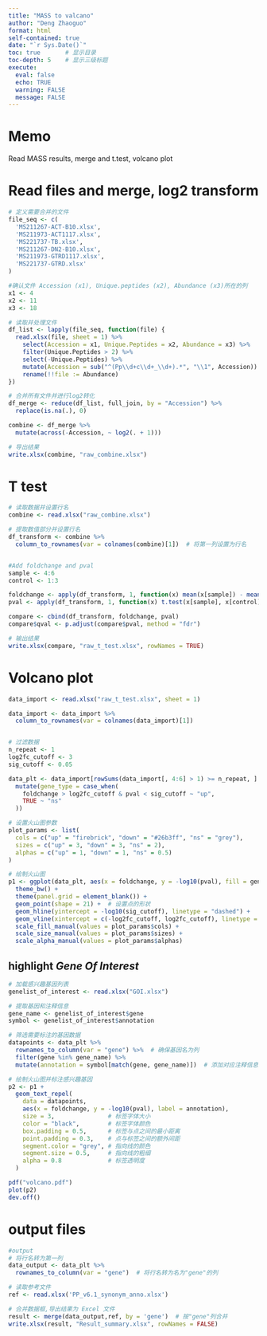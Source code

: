 ```yaml
---
title: "MASS to valcano"
author: "Deng Zhaoguo"
format: html
self-contained: true
date: "`r Sys.Date()`"
toc: true       # 显示目录
toc-depth: 5    # 显示三级标题
execute:
  eval: false
  echo: TRUE
  warning: FALSE
  message: FALSE
---
```


# Memo

Read MASS results, merge and t.test, volcano plot

# Read files and merge, log2 transform

```r
# 定义需要合并的文件
file_seq <- c(
  'MS211267-ACT-B10.xlsx',
  'MS211973-ACT1117.xlsx',
  'MS221737-TB.xlsx',
  'MS211267-DN2-B10.xlsx',
  'MS211973-GTRD1117.xlsx',
  'MS221737-GTRD.xlsx'
)

#确认文件 Accession (x1), Unique.peptides (x2), Abundance (x3)所在的列
x1 <- 4
x2 <- 11
x3 <- 18

# 读取并处理文件
df_list <- lapply(file_seq, function(file) {
  read.xlsx(file, sheet = 1) %>%
    select(Accession = x1, Unique.Peptides = x2, Abundance = x3) %>%
    filter(Unique.Peptides > 2) %>%
    select(-Unique.Peptides) %>%
    mutate(Accession = sub("^(Pp\\d+c\\d+_\\d+).*", "\\1", Accession)) %>%
    rename(!!file := Abundance)
})

# 合并所有文件并进行log2转化
df_merge <- reduce(df_list, full_join, by = "Accession") %>%
  replace(is.na(.), 0)

combine <- df_merge %>%
  mutate(across(-Accession, ~ log2(. + 1)))

# 导出结果
write.xlsx(combine, "raw_combine.xlsx")
```

# T test

```r
# 读取数据并设置行名
combine <- read.xlsx("raw_combine.xlsx")

# 提取数值部分并设置行名
df_transform <- combine %>%
  column_to_rownames(var = colnames(combine)[1])  # 将第一列设置为行名


#Add foldchange and pval
sample <- 4:6
control <- 1:3

foldchange <- apply(df_transform, 1, function(x) mean(x[sample]) - mean(x[control]))
pval <- apply(df_transform, 1, function(x) t.test(x[sample], x[control], var.equal = TRUE)$p.value)

compare <- cbind(df_transform, foldchange, pval)
compare$qval <- p.adjust(compare$pval, method = "fdr")

# 输出结果
write.xlsx(compare, "raw_t_test.xlsx", rowNames = TRUE)
```

# Volcano plot

```r
data_import <- read.xlsx("raw_t_test.xlsx", sheet = 1)

data_import <- data_import %>%
  column_to_rownames(var = colnames(data_import)[1])


# 过滤数据
n_repeat <- 1
log2fc_cutoff <- 3
sig_cutoff <- 0.05

data_plt <- data_import[rowSums(data_import[, 4:6] > 1) >= n_repeat, ] %>%
  mutate(gene_type = case_when(
    foldchange > log2fc_cutoff & pval < sig_cutoff ~ "up",
    TRUE ~ "ns"
  ))

# 设置火山图参数
plot_params <- list(
  cols = c("up" = "firebrick", "down" = "#26b3ff", "ns" = "grey"),
  sizes = c("up" = 3, "down" = 3, "ns" = 2),
  alphas = c("up" = 1, "down" = 1, "ns" = 0.5)
)

# 绘制火山图
p1 <- ggplot(data_plt, aes(x = foldchange, y = -log10(pval), fill = gene_type, size = gene_type, alpha = gene_type)) +
  theme_bw() +
  theme(panel.grid = element_blank()) +
  geom_point(shape = 21) +  # 设置点的形状
  geom_hline(yintercept = -log10(sig_cutoff), linetype = "dashed") +
  geom_vline(xintercept = c(-log2fc_cutoff, log2fc_cutoff), linetype = "dashed") +  # 添加对称的竖线
  scale_fill_manual(values = plot_params$cols) +
  scale_size_manual(values = plot_params$sizes) +
  scale_alpha_manual(values = plot_params$alphas)
```

## highlight *Gene Of Interest*

```r
# 加载感兴趣基因列表
genelist_of_interest <- read.xlsx("GOI.xlsx")

# 提取基因和注释信息
gene_name <- genelist_of_interest$gene
symbol <- genelist_of_interest$annotation

# 筛选需要标注的基因数据
datapoints <- data_plt %>%
  rownames_to_column(var = "gene") %>%  # 确保基因名为列
  filter(gene %in% gene_name) %>%
  mutate(annotation = symbol[match(gene, gene_name)])  # 添加对应注释信息

# 绘制火山图并标注感兴趣基因
p2 <- p1 +
  geom_text_repel(
    data = datapoints,
    aes(x = foldchange, y = -log10(pval), label = annotation),
    size = 3,               # 标签字体大小
    color = "black",        # 标签字体颜色
    box.padding = 0.5,      # 标签与点之间的最小距离
    point.padding = 0.3,    # 点与标签之间的额外间距
    segment.color = "grey", # 指向线的颜色
    segment.size = 0.5,     # 指向线的粗细
    alpha = 0.8             # 标签透明度
  )

pdf("volcano.pdf")
plot(p2)
dev.off()
```

# output files

```r
#output 
# 将行名转为第一列
data_output <- data_plt %>%
  rownames_to_column(var = "gene")  # 将行名转为名为"gene"的列

# 读取参考文件
ref <- read.xlsx('PP_v6.1_synonym_anno.xlsx')

# 合并数据框,导出结果为 Excel 文件
result <- merge(data_output,ref, by = 'gene')  # 按"gene"列合并
write.xlsx(result, "Result_summary.xlsx", rowNames = FALSE)
```

